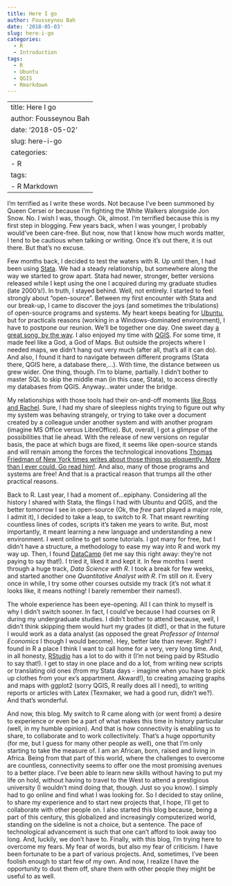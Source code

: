 ```yaml
---
title: Here I go
author: Fousseynou Bah
date: '2018-05-03'
slug: here-i-go
categories:
  - R
  - Introduction
tags:
  - R
  - Ubuntu
  - QGIS
  - Rmarkdown
---
```


---
title: Here I go
author: Fousseynou Bah
date: '2018-05-02'
slug: here-i-go
categories:
  - R
tags:
  - R Markdown
---

I'm terrified as I write these words.
Not because I've been summoned by Queen Cersei or because I'm fighting the White Walkers alongside Jon Snow.
No.
I wish I was, though. 
Ok, almost.
I'm terrified because this is my first step in blogging.
Few years back, when I was younger, I probably would've been care-free.
But now, now that I know how much words matter, I tend to be cautious when talking or writing.
Once it's out there, it is out there.
But that's no excuse.

Few months back, I decided to test the waters with R.
Up until then, I had been using [Stata](https://www.stata.com/).
We had a steady relationship, but somewhere along the way we started to grow apart.
Stata had newer, stronger, better versions released while I kept using the one I acquired during my graduate studies (late 2000's!).
In truth, I stayed behind.
Well, not entirely.
I started to feel strongly about "open-source".
Between my first encounter with Stata and our break-up, I came to discover the joys (and sometimes the tribulations) of open-source programs and systems.
My heart keeps beating for [Ubuntu](https://www.ubuntu.com/), but for practicals reasons (working in a Windows-dominated environment), I have to postpone our reunion.
We'll be together one day.
One sweet day [a great song, by the way](https://www.youtube.com/watch?v=UXxRyNvTPr8).
I also enjoyed my time with [QGIS](https://qgis.org/en/site/).
For some time, it made feel like a God, a God of Maps.
But outside the projects where I needed maps, we didn't hang out very much (after all, that's all it can do).
And also, I found it hard to navigate between different programs (Stata there, QGIS here, a database there,...).
With time, the distance between us grew wider.
One thing, though. 
I'm to blame, partially.
I didn't bother to master SQL to skip the middle man (in this case, Stata), to access directly my databases from QGIS.
Anyway...water under the bridge.

My relationships with those tools had their on-and-off moments [like Ross and Rachel](https://www.youtube.com/watch?v=DQuAsShq68Q).
Sure, I had my share of sleepless nights trying to figure out why my system was behaving strangely, or trying to take over a document created by a colleague under another system and with another program (imagine MS Office versus LibreOffice).
But, overall, I got a glimpse of the possibilities that lie ahead.
With the release of new versions on regular basis, the pace at which bugs are fixed, it seems like open-source stands and will remain among the forces the technological innovations [Thomas Friedman of New York times writes about those things so eloquently. More than I ever could. Go read him!](https://www.nytimes.com/column/thomas-l-friedman).
And also, many of those programs and systems are free!
And that is a practical reason that trumps all the other practical reasons.

Back to R.
Last year, I had a moment of...epiphany.
Considering all the history I shared with Stata, the flings I had with Ubuntu and QGIS, and the better tomorrow I see in open-source (Ok, the *free* part played a major role, I admit it), I decided to take a leap, to switch to R.
That meant rewriting countless lines of codes, scripts it's taken me years to write.
But, most importantly, it meant learning a new language and understanding a new environment.
I went online to get some tutorials.
I got many for free, but I didn't have a structure, a methodology to ease my way into R and work my way up.
Then, I found [DataCamp](http://datacamp.com/) (let me say this right away: they're not paying to say that!).
I tried it, liked it and kept it.
In few months I went through a huge track, *Data Science with R*.
I took a break for few weeks, and started another one *Quantitative Analyst with R*.
I'm still on it.
Every once in while, I try some other courses outside my track (it's not what it looks like, it means nothing! I barely remember their names!).

The whole experience has been eye-opening.
All I can think to myself is why I didn't switch sooner.
In fact, I could've because I had courses on R during my undergraduate studies.
I didn't bother to attend because, well, I didn't think skipping them would hurt my grades (it did!), or that in the future I would work as a data analyst (as opposed the great *Professor of Internal Economics* I though I would become).
Hey, better late than never. 
Right?
I found in R a place I think I want to call home for a very, very long time.
And, in all honesty, [RStudio](https://www.rstudio.org/) has a lot to do with it (I'm not being paid by RStudio to say that!).
I get to stay in one place and do a lot, from writing new scripts or translating old ones (from my Stata days - imagine when you have to pick up clothes from your ex's appartment. Akward!), to creating amazing graphs and maps with ggplot2 (sorry QGIS, R really does all I need), to writing reports or articles with Latex (Texmaker, we had a good run, didn't we?).
And that's wonderful.

And now, this blog.
My switch to R came along with (or went from) a desire to experience or even be a part of what makes this time in history particular (well, in my humble opinion).
And that is how connectivity is enabling us to share, to collaborate and to work collectivitely.
That's a huge opportunity (for me, but I guess for many other people as well), one that I'm only starting to take the measure of.
I am an African, born, raised and living in Africa.
Being from that part of this world, where the challenges to overcome are countless, connectivity seems to offer one the most promising avenues to a better place.
I've been able to learn new skills without having to put my life on hold, without having to travel to the West to attend a prestigious university (I wouldn't mind doing that, though. Just so you know).
I simply had to go online and find what I was looking for.
So I decided to stay online, to share my experience and to start new projects that, I hope, I'll get to collaborate with other people on.
I also started this blog because, being a part of this century, this globalized and increasingly computerized world, standing on the sideline is not a choice, but a sentence.
The pace of technological advancement is such that one can't afford to look away too long.
And, luckily, we don't have to.
Finally, with this blog, I'm trying here to overcome my fears.
My fear of words, but also my fear of criticism.
I have been fortunate to be a part of various projects.
And, sometimes, I've been foolish enough to start few of my own.
And now, I realize I have the opportunity to dust them off, share them with other people they might be useful to as well.